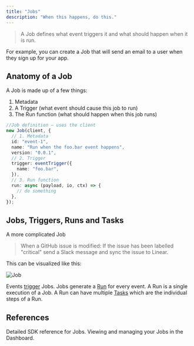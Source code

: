 ```yaml
---
title: "Jobs"
description: "When this happens, do this."
---
```


> A Job defines what event triggers it and what should happen when it is run.

For example, you can create a Job that will send an email to a user when they sign up for your app.

## Anatomy of a Job

A Job is made up of a few things:

1. Metadata
2. A Trigger (what event should cause this job to run)
3. The Run function (what should happen when this job runs)

```ts
//Job definition – uses the client
new Job(client, {
  // 1. Metadata
  id: "event-1",
  name: "Run when the foo.bar event happens",
  version: "0.0.1",
  // 2. Trigger
  trigger: eventTrigger({
    name: "foo.bar",
  }),
  // 3. Run function
  run: async (payload, io, ctx) => {
    // do something
  },
});
```

## Jobs, Triggers, Runs and Tasks

A more complicated Job

> When a GitHub issue is modified: If the issue has been labelled "critical" send a Slack message and sync the issue to Linear.

This can be visualized like this:

![Job](/images/job-concept.png)

Events [trigger](/documentation/concepts/triggers) Jobs. Jobs generate a [Run](/documentation/concepts/runs) for every event. A Run is a single execution of a Job. A Run can have multiple [Tasks](/documentation/concepts/tasks) which are the individual steps of a Run.

## References

<CardGroup>
  <Card title="Job SDK reference" icon="wrench" href="/sdk/job">
    Detailed SDK reference for Jobs.
  </Card>
  <Card
    title="Managing Jobs Dashboard"
    icon="globe"
    href="/documentation/guides/managing-jobs"
  >
    Viewing and managing your Jobs in the Dashboard.
  </Card>
</CardGroup>
